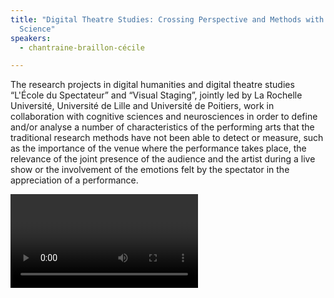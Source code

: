 ```yaml
---
title: "Digital Theatre Studies: Crossing Perspective and Methods with Cognitive
  Science"
speakers:
  - chantraine-braillon-cécile

---
```

The research projects in digital humanities and digital theatre studies “L'École du Spectateur” and “Visual Staging”, jointly led by La Rochelle Université, Université de Lille and Université de Poitiers, work in collaboration with cognitive sciences and neurosciences in order to define and/or analyse a number of characteristics of the performing arts that the traditional research methods have not been able to detect or measure, such as the importance of the venue where the performance takes place, the relevance of the joint presence of the audience and the artist during a live show or the involvement of the emotions felt by the spectator in the appreciation of a performance.

<Video provider="youtube" id="x-qDBLZYLqY" />

<Speakers>
  <Speaker speaker="chantraine-braillon-cécile">

  </Speaker>
</Speakers>